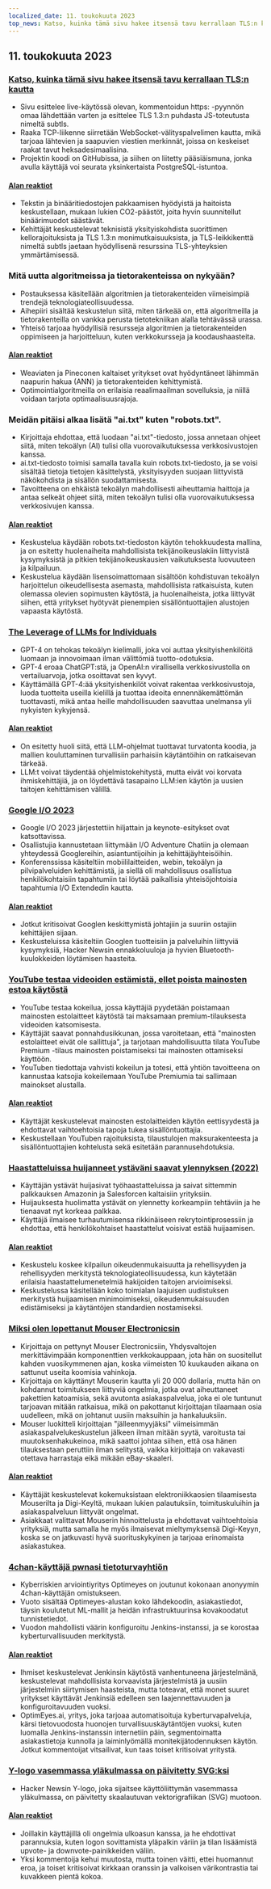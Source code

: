```yaml
---
localized_date: 11. toukokuuta 2023
top_news: Katso, kuinka tämä sivu hakee itsensä tavu kerrallaan TLS:n kautta
---
```




<CallToAction />

<Steps>

## 11. toukokuuta 2023

### [Katso, kuinka tämä sivu hakee itsensä tavu kerrallaan TLS:n kautta](https://subtls.pages.dev/)

- Sivu esittelee live-käytössä olevan, kommentoidun https: -pyynnön omaa lähdettään varten ja esittelee TLS 1.3:n puhdasta JS-toteutusta nimeltä subtls.
- Raaka TCP-liikenne siirretään WebSocket-välityspalvelimen kautta, mikä tarjoaa lähtevien ja saapuvien viestien merkinnät, joissa on keskeiset raakat tavut heksadesimaalisina.
- Projektin koodi on GitHubissa, ja siihen on liitetty pääsiäismuna, jonka avulla käyttäjä voi seurata yksinkertaista PostgreSQL-istuntoa.

#### [Alan reaktiot](http://news.ycombinator.com/item?id=35884437)

- Tekstin ja binääritiedostojen pakkaamisen hyödyistä ja haitoista keskustellaan, mukaan lukien CO2-päästöt, joita hyvin suunnitellut binäärimuodot säästävät.
- Kehittäjät keskustelevat teknisistä yksityiskohdista suorittimen kellorajoituksista ja TLS 1.3:n monimutkaisuuksista, ja TLS-leikkikenttä nimeltä subtls jaetaan hyödyllisenä resurssina TLS-yhteyksien ymmärtämisessä.

### Mitä uutta algoritmeissa ja tietorakenteissa on nykyään?

- Postauksessa käsitellään algoritmien ja tietorakenteiden viimeisimpiä trendejä teknologiateollisuudessa.
- Aihepiiri sisältää keskustelun siitä, miten tärkeää on, että algoritmeilla ja tietorakenteilla on vankka perusta tietotekniikan alalla tehtävässä urassa.
- Yhteisö tarjoaa hyödyllisiä resursseja algoritmien ja tietorakenteiden oppimiseen ja harjoitteluun, kuten verkkokursseja ja koodaushaasteita.

#### [Alan reaktiot](http://news.ycombinator.com/item?id=35886900)

- Weaviaten ja Pineconen kaltaiset yritykset ovat hyödyntäneet lähimmän naapurin hakua (ANN) ja tietorakenteiden kehittymistä.
- Optimointialgoritmeilla on erilaisia reaalimaailman sovelluksia, ja niillä voidaan tarjota optimaalisuusrajoja.

### Meidän pitäisi alkaa lisätä "ai.txt" kuten "robots.txt".

- Kirjoittaja ehdottaa, että luodaan "ai.txt"-tiedosto, jossa annetaan ohjeet siitä, miten tekoälyn (AI) tulisi olla vuorovaikutuksessa verkkosivustojen kanssa.
- ai.txt-tiedosto toimisi samalla tavalla kuin robots.txt-tiedosto, ja se voisi sisältää tietoja tietojen käsittelystä, yksityisyyden suojaan liittyvistä näkökohdista ja sisällön suodattamisesta.
- Tavoitteena on ehkäistä tekoälyn mahdollisesti aiheuttamia haittoja ja antaa selkeät ohjeet siitä, miten tekoälyn tulisi olla vuorovaikutuksessa verkkosivujen kanssa.

#### [Alan reaktiot](http://news.ycombinator.com/item?id=35886288)

- Keskustelua käydään robots.txt-tiedoston käytön tehokkuudesta mallina, ja on esitetty huolenaiheita mahdollisista tekijänoikeuslakiin liittyvistä kysymyksistä ja pitkien tekijänoikeuskausien vaikutuksesta luovuuteen ja kilpailuun.
- Keskustelua käydään lisensoimattomaan sisältöön kohdistuvan tekoälyn harjoittelun oikeudellisesta asemasta, mahdollisista ratkaisuista, kuten olemassa olevien sopimusten käytöstä, ja huolenaiheista, jotka liittyvät siihen, että yritykset hyötyvät pienempien sisällöntuottajien alustojen vapaasta käytöstä.

### [The Leverage of LLMs for Individuals](https://mazzzystar.github.io/2023/05/10/LLM-for-individual/)

- GPT-4 on tehokas tekoälyn kielimalli, joka voi auttaa yksityishenkilöitä luomaan ja innovoimaan ilman välittömiä tuotto-odotuksia.
- GPT-4 eroaa ChatGPT:stä, ja OpenAI:n virallisella verkkosivustolla on vertailuarvoja, jotka osoittavat sen kyvyt.
- Käyttämällä GPT-4:ää yksityishenkilöt voivat rakentaa verkkosivustoja, luoda tuotteita useilla kielillä ja tuottaa ideoita ennennäkemättömän tuottavasti, mikä antaa heille mahdollisuuden saavuttaa unelmansa yli nykyisten kykyjensä.

#### [Alan reaktiot](http://news.ycombinator.com/item?id=35885797)

- On esitetty huoli siitä, että LLM-ohjelmat tuottavat turvatonta koodia, ja mallien kouluttaminen turvallisiin parhaisiin käytäntöihin on ratkaisevan tärkeää.
- LLM:t voivat täydentää ohjelmistokehitystä, mutta eivät voi korvata ihmiskehittäjiä, ja on löydettävä tasapaino LLM:ien käytön ja uusien taitojen kehittämisen välillä.

### [Google I/O 2023](https://io.google/2023/)

- Google I/O 2023 järjestettiin hiljattain ja keynote-esitykset ovat katsottavissa.
- Osallistujia kannustetaan liittymään I/O Adventure Chatiin ja olemaan yhteydessä Googlereihin, asiantuntijoihin ja kehittäjäyhteisöihin.
- Konferenssissa käsiteltiin mobiililaitteiden, webin, tekoälyn ja pilvipalveluiden kehittämistä, ja siellä oli mahdollisuus osallistua henkilökohtaisiin tapahtumiin tai löytää paikallisia yhteisöjohtoisia tapahtumia I/O Extendedin kautta.

#### [Alan reaktiot](http://news.ycombinator.com/item?id=35886559)

- Jotkut kritisoivat Googlen keskittymistä johtajiin ja suuriin ostajiin kehittäjien sijaan.
- Keskusteluissa käsiteltiin Googlen tuotteisiin ja palveluihin liittyviä kysymyksiä, Hacker Newsin ennakkoluuloja ja hyvien Bluetooth-kuulokkeiden löytämisen haasteita.

### [YouTube testaa videoiden estämistä, ellet poista mainosten estoa käytöstä](https://www.bleepingcomputer.com/news/technology/youtube-tests-blocking-videos-unless-you-disable-ad-blockers/)

- YouTube testaa kokeilua, jossa käyttäjiä pyydetään poistamaan mainosten estolaitteet käytöstä tai maksamaan premium-tilauksesta videoiden katsomisesta.
- Käyttäjät saavat ponnahdusikkunan, jossa varoitetaan, että "mainosten estolaitteet eivät ole sallittuja", ja tarjotaan mahdollisuutta tilata YouTube Premium -tilaus mainosten poistamiseksi tai mainosten ottamiseksi käyttöön.
- YouTuben tiedottaja vahvisti kokeilun ja totesi, että yhtiön tavoitteena on kannustaa katsojia kokeilemaan YouTube Premiumia tai sallimaan mainokset alustalla.

#### [Alan reaktiot](http://news.ycombinator.com/item?id=35892512)

- Käyttäjät keskustelevat mainosten estolaitteiden käytön eettisyydestä ja ehdottavat vaihtoehtoisia tapoja tukea sisällöntuottajia.
- Keskustellaan YouTuben rajoituksista, tilaustulojen maksurakenteesta ja sisällöntuottajien kohtelusta sekä esitetään parannusehdotuksia.

### [Haastatteluissa huijanneet ystäväni saavat ylennyksen (2022)](https://www.teamblind.com/post/My-friends-who-cheated-in-interviews-are-getting-promoted-😡😡😡😡-XnYM4nLs)

- Käyttäjän ystävät huijasivat työhaastatteluissa ja saivat sittemmin palkkauksen Amazonin ja Salesforcen kaltaisiin yrityksiin.
- Huijauksesta huolimatta ystävät on ylennetty korkeampiin tehtäviin ja he tienaavat nyt korkeaa palkkaa.
- Käyttäjä ilmaisee turhautumisensa rikkinäiseen rekrytointiprosessiin ja ehdottaa, että henkilökohtaiset haastattelut voisivat estää huijaamisen.

#### [Alan reaktiot](http://news.ycombinator.com/item?id=35885342)

- Keskustelu koskee kilpailun oikeudenmukaisuutta ja rehellisyyden ja rehellisyyden merkitystä teknologiateollisuudessa, kun käytetään erilaisia haastattelumenetelmiä hakijoiden taitojen arvioimiseksi.
- Keskustelussa käsitellään koko toimialan laajuisen uudistuksen merkitystä huijaamisen minimoimiseksi, oikeudenmukaisuuden edistämiseksi ja käytäntöjen standardien nostamiseksi.

### [Miksi olen lopettanut Mouser Electronicsin](https://lcamtuf.substack.com/p/why-im-done-with-mouser-electronics)

- Kirjoittaja on pettynyt Mouser Electronicsiin, Yhdysvaltojen merkittävimpään komponenttien verkkokauppaan, jota hän on suositellut kahden vuosikymmenen ajan, koska viimeisten 10 kuukauden aikana on sattunut useita koomisia vahinkoja.
- Kirjoittaja on käyttänyt Mouserin kautta yli 20 000 dollaria, mutta hän on kohdannut toimitukseen liittyviä ongelmia, jotka ovat aiheuttaneet pakettien katoamisia, sekä avutonta asiakaspalvelua, joka ei ole tuntunut tarjoavan mitään ratkaisua, mikä on pakottanut kirjoittajan tilaamaan osia uudelleen, mikä on johtanut uusiin maksuihin ja hankaluuksiin.
- Mouser luokitteli kirjoittajan "jälleenmyyjäksi" viimeisimmän asiakaspalvelukeskustelun jälkeen ilman mitään syytä, varoitusta tai muutoksenhakukeinoa, mikä saattoi johtaa siihen, että osa hänen tilauksestaan peruttiin ilman selitystä, vaikka kirjoittaja on vakavasti otettava harrastaja eikä mikään eBay-skaaleri.

#### [Alan reaktiot](http://news.ycombinator.com/item?id=35892246)

- Käyttäjät keskustelevat kokemuksistaan elektroniikkaosien tilaamisesta Mouserilta ja Digi-Keyltä, mukaan lukien palautuksiin, toimituskuluihin ja asiakaspalveluun liittyvät ongelmat.
- Asiakkaat valittavat Mouserin hinnoittelusta ja ehdottavat vaihtoehtoisia yrityksiä, mutta samalla he myös ilmaisevat mieltymyksensä Digi-Keyyn, koska se on jatkuvasti hyvä suorituskykyinen ja tarjoaa erinomaista asiakastukea.

### [4chan-käyttäjä pwnasi tietoturvayhtiön](https://maia.crimew.gay/posts/optimeyes-leak/)

- Kyberriskien arviointiyritys Optimeyes on joutunut kokonaan anonyymin 4chan-käyttäjän omistukseen.
- Vuoto sisältää Optimeyes-alustan koko lähdekoodin, asiakastiedot, täysin koulutetut ML-mallit ja heidän infrastruktuurinsa kovakoodatut tunnistetiedot.
- Vuodon mahdollisti väärin konfiguroitu Jenkins-instanssi, ja se korostaa kyberturvallisuuden merkitystä.

#### [Alan reaktiot](http://news.ycombinator.com/item?id=35888509)

- Ihmiset keskustelevat Jenkinsin käytöstä vanhentuneena järjestelmänä, keskustelevat mahdollisista korvaavista järjestelmistä ja uusiin järjestelmiin siirtymisen haasteista, mutta toteavat, että monet suuret yritykset käyttävät Jenkinsiä edelleen sen laajennettavuuden ja konfiguroitavuuden vuoksi.
- OptimEyes.ai, yritys, joka tarjoaa automatisoituja kyberturvapalveluja, kärsi tietovuodosta huonojen turvallisuuskäytäntöjen vuoksi, kuten luomalla Jenkins-instanssin internetiin päin, segmentoimatta asiakastietoja kunnolla ja laiminlyömällä monitekijätodennuksen käytön. Jotkut kommentoijat vitsailivat, kun taas toiset kritisoivat yritystä.

### [Y-logo vasemmassa yläkulmassa on päivitetty SVG:ksi](https://news.ycombinator.com/y18.svg)

- Hacker Newsin Y-logo, joka sijaitsee käyttöliittymän vasemmassa yläkulmassa, on päivitetty skaalautuvan vektorigrafiikan (SVG) muotoon.

#### [Alan reaktiot](http://news.ycombinator.com/item?id=35894326)

- Joillakin käyttäjillä oli ongelmia ulkoasun kanssa, ja he ehdottivat parannuksia, kuten logon sovittamista yläpalkin väriin ja tilan lisäämistä upvote- ja downvote-painikkeiden väliin.
- Yksi kommentoija kehui muutosta, mutta toinen väitti, ettei huomannut eroa, ja toiset kritisoivat kirkkaan oranssin ja valkoisen värikontrastia tai kuvakkeen pientä kokoa.

</Steps>
